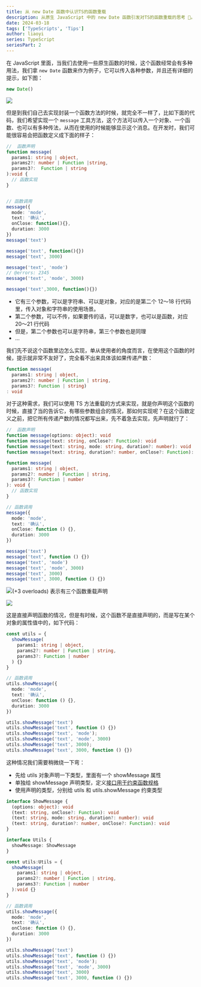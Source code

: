 ```yaml
---
title: 从 new Date 函数中认识TS的函数重载
description: 从原生 JavaScript 中的 new Date 函数引发对TS的函数重载的思考 🤔。
date: 2024-03-18
tags: ['TypeScripts', 'Tips']
author: liaoyi
series: TypeScript
seriesPart: 2
---
```



在 JavaScript 里面，当我们去使用一些原生函数的时候，这个函数经常会有多种用法，我们拿 `new Date` 函数来作为例子，它可以传入各种参数，并且还有详细的提示，如下图：


```ts twoslash
new Date()
```
![](./images/new_date_fn.gif)



但是到我们自己去实现封装一个函数方法的时候，就完全不一样了，比如下面的代码，我们希望实现一个 `message` 工具方法，这个方法可以传入一个对象、一个函数、也可以有多种传法，从而在使用的时候能够显示这个消息。在开发时，我们可能很容易会把函数定义成下面的样子：

```ts twoslash lineNumbers
//  函数声明
function message(
  params1: string | object,
  params2?: number | Function |string,
  params3?:  Function | string
):void {
  // 函数实现
}


// 函数调用
message({
  mode: 'mode',
  text: '确认',
  onClose: function(){},
  duration: 3000
})
message('text')

message('text', function(){})
message('text', 3000)

message('text', 'mode')
// @errors: 2345
message('text', 'mode', 3000)

message('text',3000, function(){})
```

+ 它有三个参数，可以是字符串、可以是对象，对应的是第二个 12～18 行代码里，传入对象和字符串的使用场景。
+ 第二个参数，可以不传，如果要传的话，可以是数字，也可以是函数，对应 20～21 行代码
+ 但是，第二个参数也可以是字符串，第三个参数也是同理
+ ...



我们先不说这个函数里边怎么实现，单从使用者的角度而言，在使用这个函数的时候，提示就非常不友好了，完全看不出来具体该如果传递产数：

```ts
function message(
  params1: string | object,
  params2?: number | Function | string,
  params3?: Function | string)
: void
```

对于这种需求，我们可以使用 TS 方法重载的方式来实现，就是你声明这个函数的时候，直接了当的告诉它，有哪些参数组合的情况，那如何实现呢？在这个函数定义之前，把它所有传递产数的情况都写出来，先不着急去实现，先声明就行了：

```ts twoslash
//  函数声明
function message(options: object): void
function message(text: string, onClose?: Function): void
function message(text: string, mode: string, duration?: number): void
function message(text: string, duration?: number, onClose?: Function): void

function message(
  params1: string | object,
  params2?: number | Function | string,
  params3?: Function | number
): void {
  // 函数实现
}

// 函数调用
message({
  mode: 'mode',
  text: '确认',
  onClose: function () {},
  duration: 3000
})

message('text')
message('text', function () {})
message('text', 'mode')
message('text', 'mode', 3000)
message('text', 3000)
message('text', 3000, function () {})

```



![(+3 overloads) 表示有三个函数重载声明](./images/message_overloads.png)

![](./images/message_fn.gif)


这是直接声明函数的情况，但是有时候，这个函数不是直接声明的，而是写在某个对象的属性值中的，如下代码：

```ts twoslash
const utils = {
  showMessage(
    params1: string | object,
    params2?: number | Function | string,
    params3?: Function | number
  ) {}
}

// 函数调用
utils.showMessage({
  mode: 'mode',
  text: '确认',
  onClose: function () {},
  duration: 3000
})

utils.showMessage('text')
utils.showMessage('text', function () {})
utils.showMessage('text', 'mode');
utils.showMessage('text', 'mode', 3000)
utils.showMessage('text', 3000);
utils.showMessage('text', 3000, function () {})
```



这种情况我们需要稍微绕一下弯：

+ 先给 utils 对象声明一下类型，里面有一个 showMessage 属性
+ 单独给  showMessage 声明类型，定义<u>接口用于约束函数规格</u>
+ 使用声明的类型，分别给 utils 和 utils.showMessage 约束类型

```ts twoslash
interface ShowMessage {
  (options: object): void
  (text: string, onClose?: Function): void
  (text: string, mode: string, duration?: number): void
  (text: string, duration?: number, onClose?: Function): void
}

interface Utils {
  showMessage: ShowMessage
}

const utils:Utils = {
  showMessage(
    params1: string | object,
    params2?: number | Function | string,
    params3?: Function | number
  ):void {}
}

// 函数调用
utils.showMessage({
  mode: 'mode',
  text: '确认',
  onClose: function () {},
  duration: 3000
})

utils.showMessage('text')
utils.showMessage('text', function () {})
utils.showMessage('text', 'mode');
utils.showMessage('text', 'mode', 3000)
utils.showMessage('text', 3000)
utils.showMessage('text', 3000, function () {})
```

